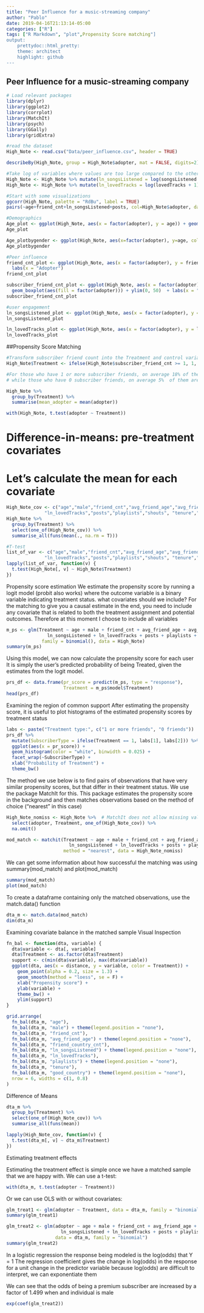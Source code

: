 ---
title: "Peer Influence for a music-streaming company"
author: "Pablo"
date: 2019-04-16T21:13:14-05:00
categories: ["R"]
tags: ["R Markdown", "plot",Propensity Score matching"]
output:
    prettydoc::html_pretty:
    theme: architect
    highlight: github
---

## Peer Influence for a music-streaming company

```{r warning = FALSE, error = FALSE, message = FALSE}
# Load relevant packages
library(dplyr)
library(ggplot2)
library(corrplot)
library(MatchIt)
library(psych)
library(GGally)
library(gridExtra)
```

```{r}
#read the dataset
High_Note <- read.csv("Data/peer_influence.csv", header = TRUE)
```

```{r}
describeBy(High_Note, group = High_Note$adopter, mat = FALSE, digits=2)
```

```{r}
#Take log of variables where values are too large compared to the others
High_Note <- High_Note %>% mutate(ln_songsListened = log(songsListened + 1))
High_Note <- High_Note %>% mutate(ln_lovedTracks = log(lovedTracks + 1))
```
```{r fig1, fig.height = 10, fig.width = 10, fig.align ="center"}
#Start with some visualizations
ggcorr(High_Note, palette = "RdBu", label = TRUE)
pairs(~age+friend_cnt+ln_songsListened+posts, col=High_Note$adopter, data=High_Note, main="Scatterplot Matrix")
```

```{r fig2, fig.height = 7, fig.width = 7, fig.align ="center"}
#Demographics
Age_plot <- ggplot(High_Note, aes(x = factor(adopter), y = age)) + geom_boxplot(aes(fill = factor(adopter))) + labs(x = "Adopter")
Age_plot

Age_plotbygender <- ggplot(High_Note, aes(x=factor(adopter), y=age, color = factor(male))) + geom_boxplot() + labs(x = "Adopter")
Age_plotbygender
```

```{r fig3, fig.height = 7, fig.width = 7}
#Peer influence
friend_cnt_plot <- ggplot(High_Note, aes(x = factor(adopter), y = friend_cnt)) + geom_boxplot(aes(fill = factor(adopter))) +ylim(0, 1250) +
  labs(x = "Adopter")
friend_cnt_plot

subscriber_friend_cnt_plot <- ggplot(High_Note, aes(x = factor(adopter), y = subscriber_friend_cnt)) + 
  geom_boxplot(aes(fill = factor(adopter))) + ylim(0, 50)  + labs(x = "Adopter")
subscriber_friend_cnt_plot
```

```{r fig4, fig.height = 7, fig.width = 7, fig.align ='center'}
#user engagement 
ln_songsListened_plot <- ggplot(High_Note, aes(x = factor(adopter), y = ln_songsListened)) + geom_boxplot(aes(fill = factor(adopter)))
ln_songsListened_plot

ln_lovedTracks_plot <- ggplot(High_Note, aes(x = factor(adopter), y = ln_lovedTracks)) + geom_boxplot(aes(fill = factor(adopter)))
ln_lovedTracks_plot
```
##Propensity Score Matching
```{r}
#Transform subscriber friend count into the Treatment and control variable with Treatment being 1 and Control being 0
High_Note$Treatment <- ifelse(High_Note$subscriber_friend_cnt >= 1, 1, 0)
```
```{r}
#For those who have 1 or more subscriber friends, on average 18% of them are premuim subsribers, 
# while those who have 0 subscriber friends, on average 5%  of them are premium subscribers. 

High_Note %>%
  group_by(Treatment) %>%
  summarise(mean_adopter = mean(adopter))

with(High_Note, t.test(adopter ~ Treatment))
```
# Difference-in-means: pre-treatment covariates
# Let's calculate the mean for each covariate

```{r}
High_Note_cov <- c("age","male","friend_cnt","avg_friend_age","avg_friend_male","friend_country_cnt","ln_songsListened", 
              "ln_lovedTracks","posts","playlists","shouts", "tenure","good_country")
High_Note %>%
  group_by(Treatment) %>%
  select(one_of(High_Note_cov)) %>%
  summarise_all(funs(mean(., na.rm = T)))
```

```{r}
#T-test
list_of_var <- c("age","male","friend_cnt","avg_friend_age","avg_friend_male","friend_country_cnt","ln_songsListened", 
              "ln_lovedTracks","posts","playlists","shouts", "tenure","good_country")
lapply(list_of_var, function(v) {
  t.test(High_Note[, v] ~ High_Note$Treatment)
})
```

Propensity score estimation
We estimate the propensity score by running a logit model (probit also works) 
where the outcome variable is a binary variable indicating treatment status. 
what covariates should we include? For the matching to give you a causal estimate 
in the end, you need to include any covariate that is related to both the treatment 
assignment and potential outcomes. Therefore at this moment I choose to include all variables

```{r}
m_ps <- glm(Treatment ~ age + male + friend_cnt + avg_friend_age + avg_friend_male + friend_country_cnt +  
               ln_songsListened + ln_lovedTracks + posts + playlists + shouts + tenure + good_country,
             family = binomial(), data = High_Note)
summary(m_ps)
```

Using this model, we can now calculate the propensity score for each user 
It is simply the user's predicted probability of being Treated, 
given the estimates from the logit model.

```{r}
prs_df <- data.frame(pr_score = predict(m_ps, type = "response"),
                     Treatment = m_ps$model$Treatment)
head(prs_df)
```

Examining the region of common support
After estimating the propensity score, it is useful to plot histograms of the estimated propensity scores by treatment status

```{r}
labs <- paste("Treatment type:", c("1 or more friends", "0 friends"))
prs_df %>%
  mutate(SubscriberType = ifelse(Treatment == 1, labs[1], labs[2])) %>%
  ggplot(aes(x = pr_score)) +
  geom_histogram(color = "white", binwidth = 0.025) +
  facet_wrap(~SubscriberType) +
  xlab("Probability of Treatment") +
  theme_bw()
```

The method we use below is to find pairs of observations that have very similar propensity scores, 
but that differ in their treatment status. We use the package MatchIt for this. 
This package estimates the propensity score in the background and then matches observations based 
on the method of choice ("nearest" in this case)

```{r}
High_Note_nomiss <- High_Note %>%  # MatchIt does not allow missing values
  select(adopter, Treatment, one_of(High_Note_cov)) %>%
  na.omit()

mod_match <- matchit(Treatment ~ age + male + friend_cnt + avg_friend_age + avg_friend_male + friend_country_cnt +  
                       ln_songsListened + ln_lovedTracks + posts + playlists + shouts + tenure + good_country,
                     method = "nearest", data = High_Note_nomiss)
```

We can get some information about how successful the matching was using summary(mod_match) and plot(mod_match)

```{r}
summary(mod_match)
plot(mod_match)
```

To create a dataframe containing only the matched observations, use the match.data() function
```{r}
dta_m <- match.data(mod_match)
dim(dta_m)
```

Examining covariate balance in the matched sample
Visual Inspection
```{r}
fn_bal <- function(dta, variable) {
  dta$variable <- dta[, variable]
  dta$Treatment <- as.factor(dta$Treatment)
  support <- c(min(dta$variable), max(dta$variable))
  ggplot(dta, aes(x = distance, y = variable, color = Treatment)) +
    geom_point(alpha = 0.2, size = 1.3) +
    geom_smooth(method = "loess", se = F) +
    xlab("Propensity score") +
    ylab(variable) +
    theme_bw() +
    ylim(support)
}

grid.arrange(
  fn_bal(dta_m, "age"),
  fn_bal(dta_m, "male") + theme(legend.position = "none"),
  fn_bal(dta_m, "friend_cnt"),
  fn_bal(dta_m, "avg_friend_age") + theme(legend.position = "none"),
  fn_bal(dta_m, "friend_country_cnt"),
  fn_bal(dta_m, "ln_songsListened") + theme(legend.position = "none"),
  fn_bal(dta_m, "ln_lovedTracks"),
  fn_bal(dta_m, "playlists") + theme(legend.position = "none"),
  fn_bal(dta_m, "tenure"),
  fn_bal(dta_m, "good_country") + theme(legend.position = "none"),
  nrow = 6, widths = c(1, 0.8)
)
```
Difference of Means
```{r}
dta_m %>%
  group_by(Treatment) %>%
  select(one_of(High_Note_cov)) %>%
  summarise_all(funs(mean))

lapply(High_Note_cov, function(v) {
  t.test(dta_m[, v] ~ dta_m$Treatment)
})
```
Estimating treatment effects

Estimating the treatment effect is simple once we have 
a matched sample that we are happy with. We can use a t-test:
```{r}
with(dta_m, t.test(adopter ~ Treatment))
```

Or we can use OLS with or without covariates:
```{r}
glm_treat1 <- glm(adopter ~ Treatment, data = dta_m, family = "binomial")
summary(glm_treat1)

glm_treat2 <- glm(adopter ~ age + male + friend_cnt + avg_friend_age + avg_friend_male + friend_country_cnt +  
                    ln_songsListened + ln_lovedTracks + posts + playlists + shouts + tenure + good_country + Treatment, 
                  data = dta_m, family = "binomial")
summary(glm_treat2)
```

In a logistic regression the response being modeled is the log(odds) that Y = 1
The regression coefficient gives the change in log(odds) in the response for a unit change in the predictor variable
because log(odds) are difficult to interpret, we can exponentiate them

We can see that the odds of being a premium subscriber are increased by a factor of 1.499 when and individual is male
```{r}
exp(coef(glm_treat2))
```

